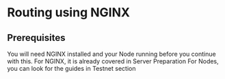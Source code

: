 
# Routing using NGINX

## Prerequisites

You will need NGINX installed and your Node running before you continue with this.
For NGINX, it is already covered in <Link href="/guide/api-rpc/server-preperation">Server Preparation</Link>
For Nodes, you can look for the guides in <Link href="/testnet">Testnet section</Link>